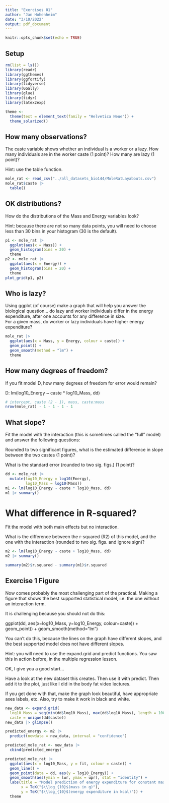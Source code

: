 ```yaml
---
title: "Exercises 01"
author: "Jan Hohenheim"
date: "3/10/2022"
output: pdf_document
---
```


```r
knitr::opts_chunk$set(echo = TRUE)
```

## Setup
```r
rm(list = ls())
library(readr)
library(ggthemes)
library(ggfortify)
library(tidyverse)
library(GGally)
library(glue)
library(tidyr)
library(latex2exp)

theme <- 
  theme(text = element_text(family = "Helvetica Neue")) +
  theme_solarized()
```

## How many observations?
The caste variable shows whether an individual is a worker or a lazy. How many individuals are in the worker caste (1 point)?
How many are lazy (1 point)?

Hint: use the table function.
```r
mole_rat <- read_csv("../all_datasets_bio144/MoleRatLayabouts.csv")
mole_rat$caste |>
  table()
```

## OK distributions?
How do the distributions of the Mass and Energy variables look?

Hint: because there are not so many data points, you will need to choose less than 30 bins in your histogram (30 is the default).

```r
p1 <- mole_rat |>
  ggplot(aes(x = Mass)) +
  geom_histogram(bins = 20) +
  theme
p2 <- mole_rat |>
  ggplot(aes(x = Energy)) +
  geom_histogram(bins = 20) +
  theme
plot_grid(p1, p2)
```

## Who is lazy?
Using ggplot (of course) make a graph that will help you answer the biological question... do lazy and worker individuals differ in the energy expenditure, after one accounts for any difference in size.  
For a given mass, do worker or lazy individuals have higher energy expenditure?
```r
mole_rat |>
  ggplot(aes(x = Mass, y = Energy, colour = caste)) +
  geom_point() +
  geom_smooth(method = "lm") +
  theme
```

##  How many degrees of freedom?

If you fit model D, how many degrees of freedom for error would remain?

D: lm(log10_Energy ~ caste * log10_Mass, dd)

```r
# intercept, caste (2 - 1), mass, caste:mass
nrow(mole_rat) - 1 - 1 - 1 - 1
```

##  What slope?
Fit the model with the interaction (this is sometimes called the "full" model) and answer the following questions:

Rounded to two significant figures, what is the estimated difference in slope between the two castes (1 point)?

What is the standard error (rounded to two sig. figs.) (1 point)?

```r
dd <- mole_rat |>
  mutate(log10_Energy = log10(Energy),
         log10_Mass = log10(Mass))
m1 <- lm(log10_Energy ~ caste * log10_Mass, dd)
m1 |> summary()
```

# What difference in R-squared?
Fit the model with both main effects but no interaction.

What is the difference between the r-squared (R2) of this model, and the one with the interaction (rounded to two sig. figs. and ignore sign)?
```r
m2 <- lm(log10_Energy ~ caste + log10_Mass, dd)
m2 |> summary()

summary(m2)$r.squared - summary(m1)$r.squared
```

## Exercise 1 Figure

Now comes probably the most challenging part of the practical. Making a figure that shows the best supported statistical model, i.e. the one without an interaction term.

It is challenging because you should not do this:

ggplot(dd, aes(x=log10_Mass, y=log10_Energy, colour=caste)) +
    geom_point() +
    geom_smooth(method="lm")

You can't do this, because the lines on the graph have different slopes, and the best supported model does not have different slopes.

Hint: you will need to use the expand.grid and predict functions. You saw this in action before, in the multiple regression lesson.

OK, I give you a good start...

Have a look at the new dataset this creates. Then use it with predict. Then add it to the plot, just like I did in the body fat video lectures.

If you get done with that, make the graph look beautiful, have appropriate axes labels, etc. Also, try to make it work in black and white.
```r
new_data <- expand.grid(
  log10_Mass = seq(min(dd$log10_Mass), max(dd$log10_Mass), length = 100),
  caste = unique(dd$caste))
new_data |> glimpse()

predicted_energy <- m2 |>
  predict(newdata = new_data, interval = "confidence")

predicted_mole_rat <- new_data |>
  cbind(predicted_energy)

predicted_mole_rat |>
  ggplot(aes(x = log10_Mass, y = fit, colour = caste)) +
  geom_line() +
  geom_point(data = dd, aes(y = log10_Energy)) +
  geom_smooth(aes(ymin = lwr, ymax = upr), stat = "identity") +
  labs(title = "Model prediction of energy expenditure for constant mass",
       x = TeX("$\\log_{10}$(mass in g)"),
       y = TeX("$\\log_{10}$(energy expenditure in kcal)")) +
  theme
```

